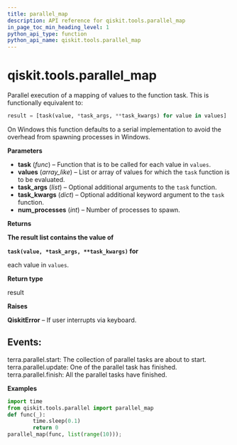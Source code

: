 ```yaml
---
title: parallel_map
description: API reference for qiskit.tools.parallel_map
in_page_toc_min_heading_level: 1
python_api_type: function
python_api_name: qiskit.tools.parallel_map
---
```


<span id="qiskit-tools-parallel-map" />

# qiskit.tools.parallel\_map

<Function id="qiskit.tools.parallel_map" isDedicatedPage={true} github="https://github.com/qiskit/qiskit/tree/stable/0.23/qiskit/tools/parallel.py" signature="parallel_map(task, values, task_args=(), task_kwargs={}, num_processes=2)">
  Parallel execution of a mapping of values to the function task. This is functionally equivalent to:

  ```python
  result = [task(value, *task_args, **task_kwargs) for value in values]
  ```

  On Windows this function defaults to a serial implementation to avoid the overhead from spawning processes in Windows.

  **Parameters**

  *   **task** (*func*) – Function that is to be called for each value in `values`.
  *   **values** (*array\_like*) – List or array of values for which the `task` function is to be evaluated.
  *   **task\_args** (*list*) – Optional additional arguments to the `task` function.
  *   **task\_kwargs** (*dict*) – Optional additional keyword argument to the `task` function.
  *   **num\_processes** (*int*) – Number of processes to spawn.

  **Returns**

  **The result list contains the value of**

  **`task(value, *task_args, **task_kwargs)` for**

  each value in `values`.

  **Return type**

  result

  **Raises**

  **QiskitError** – If user interrupts via keyboard.

  ## Events:

  terra.parallel.start: The collection of parallel tasks are about to start. terra.parallel.update: One of the parallel task has finished. terra.parallel.finish: All the parallel tasks have finished.

  **Examples**

  ```python
  import time
  from qiskit.tools.parallel import parallel_map
  def func(_):
          time.sleep(0.1)
          return 0
  parallel_map(func, list(range(10)));
  ```
</Function>

